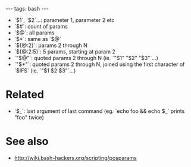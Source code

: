 ---
tags: bash
---
* `$1`, `$2`...: parameter 1, parameter 2 etc
* `$#`: count of params
* `$@`: all params
* `$*`: same as `$@`
* `${@:2}`: params 2 through N
* `${@:2:5}`: 5 params, starting at param 2
* `"$@"`: quoted params 2 through N (ie. `"$1" "$2" "$3"`...)
* `"$*"`: quoted params 2 through N, joined using the first character of `$IFS` (ie. `"$1 $2 $3"`...)

= Related =

* `$_`: last argument of last command (eg. `echo foo && echo $_` prints "foo" twice)

= See also =

* http://wiki.bash-hackers.org/scripting/posparams
